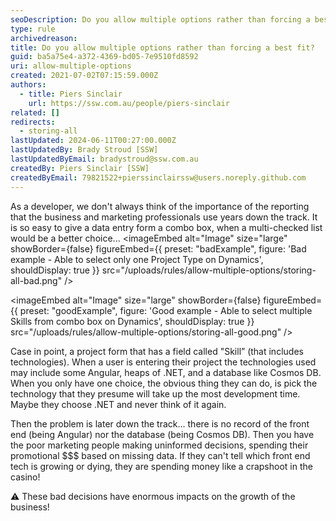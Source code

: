 ```yaml
---
seoDescription: Do you allow multiple options rather than forcing a best fit?
type: rule
archivedreason:
title: Do you allow multiple options rather than forcing a best fit?
guid: ba5a75e4-a372-4369-bd05-7e9510fd8592
uri: allow-multiple-options
created: 2021-07-02T07:15:59.000Z
authors:
  - title: Piers Sinclair
    url: https://ssw.com.au/people/piers-sinclair
related: []
redirects:
  - storing-all
lastUpdated: 2024-06-11T00:27:00.000Z
lastUpdatedBy: Brady Stroud [SSW]
lastUpdatedByEmail: bradystroud@ssw.com.au
createdBy: Piers Sinclair [SSW]
createdByEmail: 79821522+pierssinclairssw@users.noreply.github.com
---
```


As a developer, we don't always think of the importance of the reporting that the business and marketing professionals use years down the track. It is so easy to give a data entry form a combo box, when a multi-checked list would be a better choice...
<imageEmbed
  alt="Image"
  size="large"
  showBorder={false}
  figureEmbed={{
    preset: "badExample",
    figure: 'Bad example - Able to select only one Project Type on Dynamics',
    shouldDisplay: true
  }}
  src="/uploads/rules/allow-multiple-options/storing-all-bad.png"
/>

<imageEmbed
  alt="Image"
  size="large"
  showBorder={false}
  figureEmbed={{
    preset: "goodExample",
    figure: 'Good example - Able to select multiple Skills from combo box on Dynamics',
    shouldDisplay: true
  }}
  src="/uploads/rules/allow-multiple-options/storing-all-good.png"
/>

Case in point, a project form that has a field called "Skill” (that includes technologies). When a user is entering their project the technologies used may include some Angular, heaps of .NET, and a database like Cosmos DB. When you only have one choice, the obvious thing they can do, is pick the technology that they presume will take up the most development time. Maybe they choose .NET and never think of it again.

Then the problem is later down the track... there is no record of the front end (being Angular) nor the database (being Cosmos DB). Then you have the poor marketing people making uninformed decisions, spending their promotional $$$ based on missing data. If they can't tell which front end tech is growing or dying, they are spending money like a crapshoot in the casino!

⚠️ These bad decisions have enormous impacts on the growth of the business!

<youtubeEmbed url="https://www.youtube.com/watch?v=5eXx67EY_y4" description="" />

<youtubeEmbed url="https://www.youtube.com/watch?v=wLR0e48gou0" description="" />
